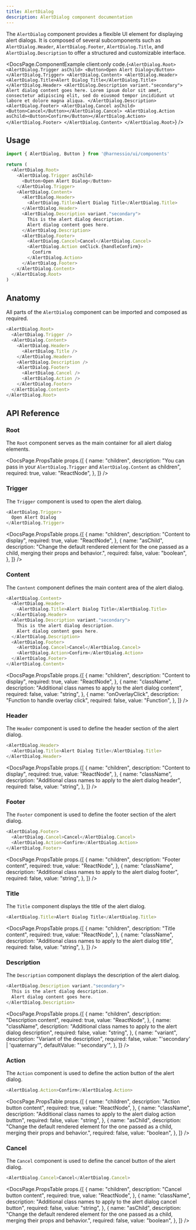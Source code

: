 ```yaml
---
title: AlertDialog
description: AlertDialog component documentation
---
```


The `AlertDialog` component provides a flexible UI element for displaying alert dialogs. It is composed of several subcomponents such as `AlertDialog.Header`, `AlertDialog.Footer`, `AlertDialog.Title`, and `AlertDialog.Description` to offer a structured and customizable interface.


<DocsPage.ComponentExample
  client:only
  code.{`<AlertDialog.Root>
    <AlertDialog.Trigger asChild>
      <Button>Open Alert Dialog</Button>
    </AlertDialog.Trigger>
    <AlertDialog.Content>
      <AlertDialog.Header>
        <AlertDialog.Title>Alert Dialog Title</AlertDialog.Title>
      </AlertDialog.Header>
      <AlertDialog.Description variant."secondary">
        Alert dialog content goes here. Lorem ipsum dolor sit amet, consectetur adipiscing elit, sed do eiusmod tempor incididunt ut labore et dolore magna aliqua.
      </AlertDialog.Description>
      <AlertDialog.Footer>
        <AlertDialog.Cancel asChild><Button>Cancel</Button></AlertDialog.Cancel>
        <AlertDialog.Action asChild><Button>Confirm</Button></AlertDialog.Action>
      </AlertDialog.Footer>
    </AlertDialog.Content>
  </AlertDialog.Root>`}
/>

## Usage

```typescript jsx
import { AlertDialog, Button } from '@harnessio/ui/components'

return (
  <AlertDialog.Root>
    <AlertDialog.Trigger asChild>
      <Button>Open Alert Dialog</Button>
    </AlertDialog.Trigger>
    <AlertDialog.Content>
      <AlertDialog.Header>
        <AlertDialog.Title>Alert Dialog Title</AlertDialog.Title>
      </AlertDialog.Header>
      <AlertDialog.Description variant."secondary">
        This is the alert dialog description.
        Alert dialog content goes here.
      </AlertDialog.Description>
      <AlertDialog.Footer>
        <AlertDialog.Cancel>Cancel</AlertDialog.Cancel>
        <AlertDialog.Action onClick.{handleConfirm}>
          Confirm
        </AlertDialog.Action>
      </AlertDialog.Footer>
    </AlertDialog.Content>
  </AlertDialog.Root>
)
```

## Anatomy

All parts of the `AlertDialog` component can be imported and composed as required.

```typescript jsx
<AlertDialog.Root>
  <AlertDialog.Trigger />
  <AlertDialog.Content>
    <AlertDialog.Header>
      <AlertDialog.Title />
    </AlertDialog.Header>
    <AlertDialog.Description />
    <AlertDialog.Footer>
      <AlertDialog.Cancel />
      <AlertDialog.Action />
    </AlertDialog.Footer>
  </AlertDialog.Content>
</AlertDialog.Root>
```

## API Reference

### Root

The `Root` component serves as the main container for all alert dialog elements.

<DocsPage.PropsTable
  props.{[
    {
      name: "children",
      description:
        "You can pass in your `AlertDialog.Trigger` and `AlertDialog.Content` as children",
      required: true,
      value: "ReactNode",
    },
  ]}
/>

### Trigger

The `Trigger` component is used to open the alert dialog.

```typescript jsx
<AlertDialog.Trigger>
  Open Alert Dialog
</AlertDialog.Trigger>
```

<DocsPage.PropsTable
  props.{[
    {
      name: "children",
      description: "Content to display",
      required: true,
      value: "ReactNode",
    },
    {
      name: "asChild",
      description:
        "Change the default rendered element for the one passed as a child, merging their props and behavior.",
      required: false,
      value: "boolean",
    },
  ]}
/>

### Content

The `Content` component defines the main content area of the alert dialog.

```typescript jsx
<AlertDialog.Content>
  <AlertDialog.Header>
    <AlertDialog.Title>Alert Dialog Title</AlertDialog.Title>
  </AlertDialog.Header>
  <AlertDialog.Description variant."secondary">
    This is the alert dialog description.
    Alert dialog content goes here.
  </AlertDialog.Description>
  <AlertDialog.Footer>
    <AlertDialog.Cancel>Cancel</AlertDialog.Cancel>
    <AlertDialog.Action>Confirm</AlertDialog.Action>
  </AlertDialog.Footer>
</AlertDialog.Content>
```

<DocsPage.PropsTable
  props.{[
    {
      name: "children",
      description: "Content to display",
      required: true,
      value: "ReactNode",
    },
    {
      name: "className",
      description:
        "Additional class names to apply to the alert dialog content",
      required: false,
      value: "string",
    },
    {
      name: "onOverlayClick",
      description: "Function to handle overlay click",
      required: false,
      value: "Function",
    },
  ]}
/>

### Header

The `Header` component is used to define the header section of the alert dialog.

```typescript jsx
<AlertDialog.Header>
  <AlertDialog.Title>Alert Dialog Title</AlertDialog.Title>
</AlertDialog.Header>
```

<DocsPage.PropsTable
  props.{[
    {
      name: "children",
      description: "Content to display",
      required: true,
      value: "ReactNode",
    },
    {
      name: "className",
      description: "Additional class names to apply to the alert dialog header",
      required: false,
      value: "string",
    },
  ]}
/>

### Footer

The `Footer` component is used to define the footer section of the alert dialog.

```typescript jsx
<AlertDialog.Footer>
  <AlertDialog.Cancel>Cancel</AlertDialog.Cancel>
  <AlertDialog.Action>Confirm</AlertDialog.Action>
</AlertDialog.Footer>
```

<DocsPage.PropsTable
  props.{[
    {
      name: "children",
      description: "Footer content",
      required: true,
      value: "ReactNode",
    },
    {
      name: "className",
      description: "Additional class names to apply to the alert dialog footer",
      required: false,
      value: "string",
    },
  ]}
/>

### Title

The `Title` component displays the title of the alert dialog.

```typescript jsx
<AlertDialog.Title>Alert Dialog Title</AlertDialog.Title>
```

<DocsPage.PropsTable
  props.{[
    {
      name: "children",
      description: "Title content",
      required: true,
      value: "ReactNode",
    },
    {
      name: "className",
      description: "Additional class names to apply to the alert dialog title",
      required: false,
      value: "string",
    },
  ]}
/>

### Description

The `Description` component displays the description of the alert dialog.

```typescript jsx
<AlertDialog.Description variant."secondary">
  This is the alert dialog description.
  Alert dialog content goes here.
</AlertDialog.Description>
```

<DocsPage.PropsTable
  props.{[
    {
      name: "children",
      description: "Description content",
      required: true,
      value: "ReactNode",
    },
    {
      name: "className",
      description:
        "Additional class names to apply to the alert dialog description",
      required: false,
      value: "string",
    },
    {
      name: "variant",
      description: "Variant of the description",
      required: false,
      value: "'secondary' | 'quaternary'",
      defaultValue: "'secondary'",
    },
  ]}
/>

### Action

The `Action` component is used to define the action button of the alert dialog.

```typescript jsx
<AlertDialog.Action>Confirm</AlertDialog.Action>
```

<DocsPage.PropsTable
  props.{[
    {
      name: "children",
      description: "Action button content",
      required: true,
      value: "ReactNode",
    },
    {
      name: "className",
      description:
        "Additional class names to apply to the alert dialog action button",
      required: false,
      value: "string",
    },
    {
      name: "asChild",
      description:
        "Change the default rendered element for the one passed as a child, merging their props and behavior.",
      required: false,
      value: "boolean",
    },
  ]}
/>

### Cancel

The `Cancel` component is used to define the cancel button of the alert dialog.

```typescript jsx
<AlertDialog.Cancel>Cancel</AlertDialog.Cancel>
```

<DocsPage.PropsTable
  props.{[
    {
      name: "children",
      description: "Cancel button content",
      required: true,
      value: "ReactNode",
    },
    {
      name: "className",
      description:
        "Additional class names to apply to the alert dialog cancel button",
      required: false,
      value: "string",
    },
    {
      name: "asChild",
      description:
        "Change the default rendered element for the one passed as a child, merging their props and behavior.",
      required: false,
      value: "boolean",
    },
  ]}
/>
